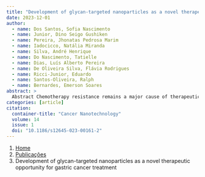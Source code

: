 ```yaml
---
title: "Development of glycan-targeted nanoparticles as a novel therapeutic opportunity for gastric cancer treatment"
date: 2023-12-01
author:
  - name: Dos Santos, Sofia Nascimento
  - name: Junior, Dino Seigo Gushiken
  - name: Pereira, Jhonatas Pedrosa Marim
  - name: Iadocicco, Natália Miranda
  - name: Silva, André Henrique
  - name: Do Nascimento, Tatielle
  - name: Dias, Luís Alberto Pereira
  - name: De Oliveira Silva, Flávia Rodrigues
  - name: Ricci-Junior, Eduardo
  - name: Santos-Oliveira, Ralph
  - name: Bernardes, Emerson Soares
abstract: > 
  Abstract Chemotherapy resistance remains a major cause of therapeutic failure in gastric cancer. The combination of genetic material such as interference RNAs (iRNAs) to silence cancer-associated genes with chemotherapeutics has become a novel approach for cancer treatment. However, finding the right target genes and developing non-toxic, highly selective nanocarrier systems remains a challenge. Here we developed a novel sialyl-Tn-targeted polylactic acid—didodecyldimethylammonium bromide nanoparticle (PLA-DDAB) nanoparticles (NPs) loaded with dsRNA targeting ST6GalNac-I and/or galectin-3 genes. Using single photon emission computed tomography (SPECT), we have demonstrated that 99m technetium radiolabeled sialyl-Tn-targeted nanoparticles can reach the tumor site and downregulate ST6GalNAc-I and galectin-3 RNA expression levels when injected intravenously. Furthermore, using an in vivo gastric tumor model, these nanoparticles increased the effectiveness of 5-FU in reducing tumor growth. Our findings indicate that cancer-associated glycan-targeted NPs loaded with dsRNA targeting ST6GalNAc-I and/or galectin-3 in combination with standard chemotherapy, have the potential to become a novel therapeutic tool for gastric cancer.
categories: [article]
citation: 
  container-title: "Cancer Nanotechnology"
  volume: 14
  issue: 1
  doi: "10.1186/s12645-023-00161-2"
---
```


```{=html}
<nav aria-label="breadcrumb">
  <ol class="breadcrumb">
    <li class="breadcrumb-item"><a href="../../index.html">Home</a></li>
    <li class="breadcrumb-item"><a href="../index.html">Publicações</a></li>
    <li class="breadcrumb-item active" aria-current="page">Development of glycan-targeted nanoparticles as a novel therapeutic opportunity for gastric cancer treatment</li>
  </ol>
</nav>
```
